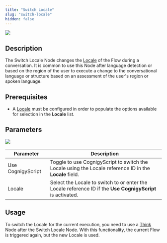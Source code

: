 ```yaml
---
title: "Switch Locale"
slug: "switch-locale"
hidden: false
---
```


<Frame>
  <img class="image-center" src="/_assets/ai/develop/node-reference/logic/switch-locale.png" style={{ width: 'auto' }} />
</Frame>

## Description

The Switch Locale Node changes the [Locale](/ai/platform-features/translation-and-localization/localization) of the Flow during a conversation. It is common to use this Node after language detection or based on the region of the user to execute a change to the conversational language or structure based on an assessment of the user's region or spoken language. 

## Prerequisites

- A [Locale](/ai/platform-features/translation-and-localization/localization) must be configured in order to populate the options available for selection in the **Locale** list.

## Parameters

<a href="/release-notes/4.80"><img noZoom src="https://img.shields.io/badge/Updated in-v4.80-blue.svg" /></a>


| Parameter         | Description                                                                                                |
|-------------------|------------------------------------------------------------------------------------------------------------|
| Use CognigyScript | Toggle to use CognigyScript to switch the Locale using the Locale reference ID in the **Locale** field.    |
| Locale            | Select the Locale to switch to or enter the Locale reference ID if the **Use CognigyScript** is activated. |

## Usage

To switch the Locale for the current execution, you need to use a [Think](/ai/agents/develop/node-reference/logic/think) Node after the Switch Locale Node. With this functionality, the current Flow is triggered again, but the new Locale is used.
